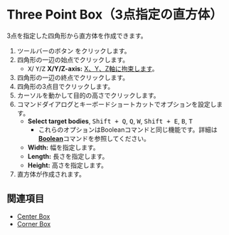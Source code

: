 
# Three Point Box（3点指定の直方体）

<Reference shortcut='' command='Three-Point Box' button='ツールバー' />

3点を指定した四角形から直方体を作成できます。

1. ツールバーのボタン <ButtonIcon type="button-three-point-box" /> をクリックします。
2. 四角形の一辺の始点でクリックします。
   - <kbd>X</kbd>/ <kbd>Y</kbd>/<kbd>Z</kbd> **X/Y/Z-axis:** [X、Y、Z軸に拘束します](./sketching-essentials#constrain-to-an-axis)。
3. 四角形の一辺の終点でクリックします。
4. 四角形の3点目でクリックします。
5. カーソルを動かして目的の高さでクリックします。
6. コマンドダイアログとキーボードショートカットでオプションを設定します。
   - **Select target bodies**, <kbd>Shift + Q</kbd>, <kbd>Q</kbd>, <kbd>W</kbd>, <kbd>Shift + E</kbd>, <kbd>B</kbd>, <kbd>T</kbd>
      - これらのオプションはBooleanコマンドと同じ機能です。詳細は[**Boolean**](../solid/boolean)コマンドを参照してください。
   - **Width:** 幅を指定します。
   - **Length:** 長さを指定します。
   - **Height:** 高さを指定します。
7. 直方体が作成されます。

<VideoPlayer fileName="three-point-box"/>

## 関連項目

- [Center Box](./center-box)
- [Corner Box](./corner-box)

